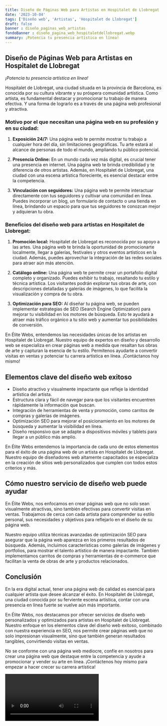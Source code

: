 ```yaml
---
title: Diseño de Páginas Web para Artistas en Hospitalet de Llobregat
date: '2023-10-04'
tags: ['Diseño web', 'Artistas', 'Hospitalet de Llobregat']
draft: false
banner : diseño_paginas_web_artistas
fondoBanner : diseño_pagina_web_hospitaletdellobregat.webp
summary: ¡Potencia tu presencia artística en línea!
---
```


## Diseño de Páginas Web para Artistas en Hospitalet de Llobregat

*¡Potencia tu presencia artística en línea!*

Hospitalet de Llobregat, una ciudad situada en la provincia de Barcelona, es conocida por su cultura vibrante y su próspera comunidad artística. Como artista, es fundamental destacar y promocionar tu trabajo de manera efectiva. Y una forma de lograrlo es a través de una página web profesional y atractiva.

### Motivo por el que necesitan una página web en su profesión y en su ciudad:

1. **Exposición 24/7:** Una página web te permite mostrar tu trabajo a cualquier hora del día, sin limitaciones geográficas. Tu arte estará al alcance de personas de todo el mundo, ampliando tu público potencial.

2. **Presencia Online:** En un mundo cada vez más digital, es crucial tener una presencia en internet. Una página web te brinda credibilidad y te diferencia de otros artistas. Además, en Hospitalet de Llobregat, una ciudad con una escena artística floreciente, es esencial destacar entre la competencia.

3. **Vinculación con seguidores:** Una página web te permite interactuar directamente con tus seguidores y cultivar una comunidad en línea. Puedes incorporar un blog, un formulario de contacto o una tienda en línea, brindando un espacio para que tus seguidores te conozcan mejor y adquieran tu obra.

### Beneficios del diseño web para artistas en Hospitalet de Llobregat:

1. **Promoción local:** Hospitalet de Llobregat es reconocida por su apoyo a las artes. Una página web te brinda la oportunidad de promocionarte localmente, llegar a galerías, festivales y otros eventos artísticos en la ciudad. Además, puedes aprovechar la integración de las redes sociales para atraer aún más atención.

2. **Catálogo online:** Una página web te permite crear un portafolio digital completo y organizado. Puedes exhibir tu trabajo, resaltando tu estilo y técnica artística. Los visitantes podrán explorar tus obras de arte, con descripciones detalladas y galerías de imágenes, lo que facilita la visualización y compra de tu obra.

3. **Optimización para SEO:** Al diseñar tu página web, se pueden implementar estrategias de SEO (Search Engine Optimization) para mejorar tu visibilidad en los motores de búsqueda. Esto te ayudará a atraer más tráfico orgánico a tu sitio web y aumentar tus posibilidades de conversión.

En Élite Webs, entendemos las necesidades únicas de los artistas en Hospitalet de Llobregat. Nuestro equipo de expertos en diseño y desarrollo web se especializa en crear páginas web a medida que resaltan tus obras de arte y capturan la esencia de tu estilo. Permítenos ayudarte a convertir visitas en ventas y potenciar tu carrera artística en línea. ¡Contáctanos hoy mismo!

<GifSeo />

<Cta />

## Elementos clave del diseño web exitoso

- Diseño atractivo y visualmente impactante que refleje la identidad artística del artista.
- Estructura clara y fácil de navegar para que los visitantes encuentren rápidamente la información que buscan.
- Integración de herramientas de venta y promoción, como carritos de compras y galerías de imágenes.
- Optimización SEO para mejorar el posicionamiento en los motores de búsqueda y aumentar la visibilidad en línea.
- Diseño responsivo que se adapte a dispositivos móviles y tablets para llegar a un público más amplio.

En Élite Webs entendemos la importancia de cada uno de estos elementos para el éxito de una página web de un artista en Hospitalet de Llobregat. Nuestro equipo de diseñadores web altamente capacitados se especializa en la creación de sitios web personalizados que cumplen con todos estos criterios y más.

## Cómo nuestro servicio de diseño web puede ayudar

En Élite Webs, nos enfocamos en crear páginas web que no solo sean visualmente atractivas, sino también efectivas para convertir visitas en ventas. Trabajamos de cerca con cada artista para comprender su estilo personal, sus necesidades y objetivos para reflejarlo en el diseño de su página web.

Nuestro equipo utiliza técnicas avanzadas de optimización SEO para asegurar que la página web aparezca en los primeros resultados de búsqueda. Además, incluimos características como galerías de imágenes y portfolios, para mostrar el talento artístico de manera impactante. También implementamos carritos de compras y herramientas de e-commerce que facilitan la venta de obras de arte y productos relacionados.

## Conclusión

En la era digital actual, tener una página web de calidad es esencial para cualquier artista que desee alcanzar el éxito. En Hospitalet de Llobregat, una ciudad conocida por su ferviente escena artística, contar con una presencia en línea fuerte se vuelve aún más importante.

En Élite Webs, nos destacamos por ofrecer servicios de diseño web personalizados y optimizados para artistas en Hospitalet de Llobregat. Nuestro enfoque en los elementos clave del diseño web exitoso, combinado con nuestra experiencia en SEO, nos permite crear páginas web que no solo impresionan visualmente, sino que también generan resultados tangibles, convirtiendo visitas en ventas.

No se conforme con una página web mediocre, confíe en nosotros para crear una página web que destaque entre la competencia y ayude a promocionar y vender su arte en línea. ¡Contáctenos hoy mismo para empezar a hacer crecer su carrera artística!

<Video />

<CtaBot job='Artistas' city='Hospitalet de Llobregat'/>

<Gmaps query='Hospitalet de Llobregat+españa+maps' />